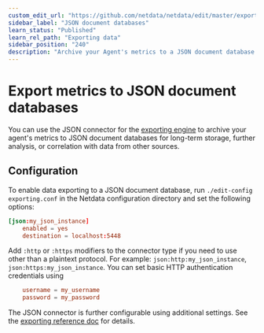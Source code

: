 ```yaml
---
custom_edit_url: "https://github.com/netdata/netdata/edit/master/exporting/json/README.md"
sidebar_label: "JSON document databases"
learn_status: "Published"
learn_rel_path: "Exporting data"
sidebar_position: "240"
description: "Archive your Agent's metrics to a JSON document database for long-term storage, further analysis, or correlation with data from other sources."
---
```



# Export metrics to JSON document databases

You can use the JSON connector for the [exporting engine](/docs/nightly/exporting-data/exporting-reference) to archive your agent's metrics to JSON
document databases for long-term storage, further analysis, or correlation with data from other sources.

## Configuration

To enable data exporting to a JSON document database, run `./edit-config exporting.conf` in the Netdata configuration
directory and set the following options:

```conf
[json:my_json_instance]
    enabled = yes
    destination = localhost:5448
```

Add `:http` or `:https` modifiers to the connector type if you need to use other than a plaintext protocol. For example: `json:http:my_json_instance`,
`json:https:my_json_instance`. You can set basic HTTP authentication credentials using

```conf
    username = my_username
    password = my_password
```

The JSON connector is further configurable using additional settings. See 
the [exporting reference doc](/docs/nightly/exporting-data/exporting-reference#options) for details.


